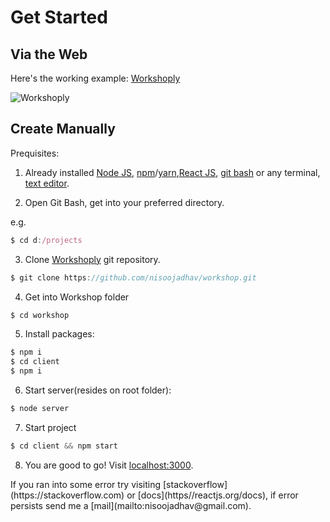 
# Get Started

## Via the Web

Here's the working example: [Workshoply](https://workshop-nj.herokuapp.com)

<Bleed>![Workshoply](../public/home.png)</Bleed>

## Create Manually

Prequisites:

1. Already installed [Node JS](https://nodejs.org/en/download/), [npm](https://www.npmjs.com/package/npm)/[yarn](https://www.npmjs.com/package/yarn),[React JS](https://www.npmjs.com/package/react), [git bash](https://git-scm.com/downloads) or any terminal, [text editor](https://code.visualstudio.com/).

2. Open Git Bash, get into your preferred directory.

e.g.

```jsx
$ cd d:/projects
```

3. Clone [Workshoply](https://github.com/nisoojadhav/workshop) git repository.

```jsx
$ git clone https://github.com/nisoojadhav/workshop.git
```

4. Get into Workshop folder

```jsx
$ cd workshop
```

5. Install packages:

```jsx
$ npm i
$ cd client
$ npm i
```

6. Start server(resides on root folder):

```jsx
$ node server
```

7. Start project

```jsx
$ cd client && npm start
```

8. You are good to go! Visit [localhost:3000](http://localhost:3000).

<Callout>
  If you ran into some error try visiting
  [stackoverflow](https://stackoverflow.com) or [docs](https//reactjs.org/docs), if error persists send me a [mail](mailto:nisoojadhav@gmail.com).
</Callout>
